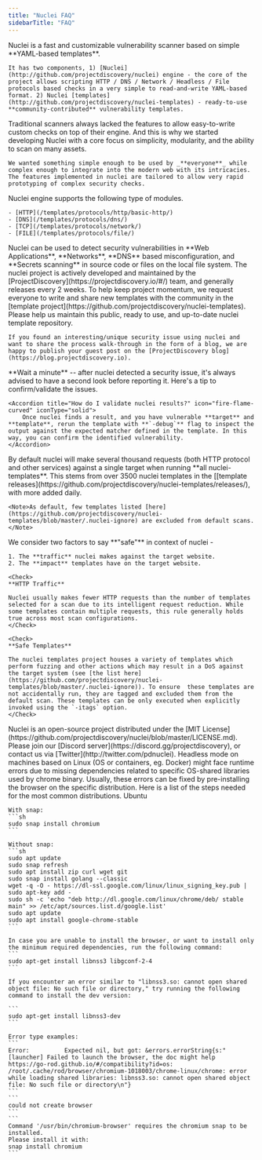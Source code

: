 ```yaml
---
title: "Nuclei FAQ"
sidebarTitle: "FAQ"
---
```


<AccordionGroup>
  <Accordion title="What is nuclei?" icon="circle-info" iconType="solid">
    Nuclei is a fast and customizable vulnerability scanner based on simple **YAML-based templates**.
	
	It has two components, 1) [Nuclei](http://github.com/projectdiscovery/nuclei) engine - the core of the project allows scripting HTTP / DNS / Network / Headless / File protocols based checks in a very simple to read-and-write YAML-based format. 2) Nuclei [templates](http://github.com/projectdiscovery/nuclei-templates) - ready-to-use **community-contributed** vulnerability templates.

  </Accordion>

  <Accordion title="What was the genesis behind nuclei?" icon="circle-info" iconType="solid">
    Traditional scanners always lacked the features to allow easy-to-write custom checks on top of their engine. And this is why we started developing Nuclei with a core focus on simplicity, modularity, and the ability to scan on many assets.

	We wanted something simple enough to be used by _**everyone**_ while complex enough to integrate into the modern web with its intricacies. The features implemented in nuclei are tailored to allow very rapid prototyping of complex security checks.
  </Accordion>

  <Accordion title="What modules does nuclei engine support?" icon="circle-info" iconType="solid">
    Nuclei engine supports the following type of modules.

	- [HTTP](/templates/protocols/http/basic-http/)
	- [DNS](/templates/protocols/dns/)
	- [TCP](/templates/protocols/network/)
	- [FILE](/templates/protocols/file/)
  </Accordion>

  <Accordion title="What kind of scans can I perform with nuclei?" icon="circle-info" iconType="solid">
   Nuclei can be used to detect security vulnerabilities in **Web Applications**, **Networks**, **DNS** based misconfiguration, and **Secrets scanning** in source code or files on the local file system.
  </Accordion>

  <Accordion title="How well-maintained is this project?" icon="circle-info" iconType="solid">
   The nuclei project is actively developed and maintained by the [ProjectDiscovery](https://projectdiscovery.io/#/) team, and generally releases every 2 weeks.
  </Accordion>

  <Accordion title="How can I support/contribute to this project? 💙" icon="fire-flame-curved" iconType="solid">
    To help keep project momentum, we request everyone to write and share new templates with the community in the [template project](https://github.com/projectdiscovery/nuclei-templates). Please help us maintain this public, ready to use, and up-to-date nuclei template repository.

	If you found an interesting/unique security issue using nuclei and want to share the process walk-through in the form of a blog, we are happy to publish your guest post on the [ProjectDiscovery blog](https://blog.projectdiscovery.io).
  </Accordion>

  <Accordion title="I found results with nuclei. When should I report it?" icon="triangle-exclamation" iconType="solid">
    **Wait a minute** -- after nuclei detected a security issue, it's always advised to have a second look before reporting it. Here's a tip to confirm/validate the issues.

    <Accordion title="How do I validate nuclei results?" icon="fire-flame-curved" iconType="solid">
        Once nuclei finds a result, and you have vulnerable **target** and **template**, rerun the template with **`-debug`** flag to inspect the output against the expected matcher defined in the template. In this way, you can confirm the identified vulnerability.
    </Accordion>
  </Accordion>

  <Accordion title="How much traffic does nuclei generate?" icon="triangle-exclamation" iconType="solid">
    By default nuclei will make several thousand requests (both HTTP protocol and other services) against a single target when running **all nuclei-templates**. This stems from over 3500 nuclei templates in the [[template releases](https://github.com/projectdiscovery/nuclei-templates/releases/), with more added daily.

    <Note>As default, few templates listed [here](https://github.com/projectdiscovery/nuclei-templates/blob/master/.nuclei-ignore) are excluded from default scans.</Note>
  </Accordion>

  <Accordion title="Is it safe to run nuclei?" icon="triangle-exclamation" iconType="solid">
   We consider two factors to say **"safe"** in context of nuclei -

    1. The **traffic** nuclei makes against the target website.
    2. The **impact** templates have on the target website.

    <Check>
    **HTTP Traffic**

    Nuclei usually makes fewer HTTP requests than the number of templates selected for a scan due to its intelligent request reduction. While some templates contain multiple requests, this rule generally holds true across most scan configurations.
    </Check>

    <Check>
    **Safe Templates**

    The nuclei templates project houses a variety of templates which perform fuzzing and other actions which may result in a DoS against the target system (see [the list here](https://github.com/projectdiscovery/nuclei-templates/blob/master/.nuclei-ignore)). To ensure  these templates are not accidentally run, they are tagged and excluded them from the default scan. These templates can be only executed when explicitly invoked using the `-itags` option.
    </Check>

  </Accordion>

  <Accordion title="What is nuclei's license?" icon="circle-info" iconType="solid">
   Nuclei is an open-source project distributed under the [MIT License](https://github.com/projectdiscovery/nuclei/blob/master/LICENSE.md).
  </Accordion>

  <Accordion title="I have more questions! 🙋" icon="circle-info" iconType="solid">
   Please join our [Discord server](https://discord.gg/projectdiscovery), or contact us via [Twitter](http://twitter.com/pdnuclei).
  </Accordion>

  <Accordion title="Missing dependencies in headless mode on Linux" icon="triangle-exclamation" iconType="solid">
    Headless mode on machines based on Linux (OS or containers, eg. Docker) might face runtime errors due to missing dependencies related to specific OS-shared libraries used by chrome binary.
    Usually, these errors can be fixed by pre-installing the browser on the specific distribution. Here is a list of the steps needed for the most common distributions.
	Ubuntu

	With snap:
	```sh
	sudo snap install chromium
	```

	Without snap:
	```sh
	sudo apt update
	sudo snap refresh
	sudo apt install zip curl wget git
	sudo snap install golang --classic
	wget -q -O - https://dl-ssl.google.com/linux/linux_signing_key.pub | sudo apt-key add - 
	sudo sh -c 'echo "deb http://dl.google.com/linux/chrome/deb/ stable main" >> /etc/apt/sources.list.d/google.list'
	sudo apt update 
	sudo apt install google-chrome-stable
	```

	In case you are unable to install the browser, or want to install only the minimum required dependencies, run the following command:
	```
	sudo apt-get install libnss3 libgconf-2-4
	```

	If you encounter an error similar to "libnss3.so: cannot open shared object file: No such file or directory," try running the following command to install the dev version:

	```
	sudo apt-get install libnss3-dev
	```

	Error type examples:
	```
	Error:      	Expected nil, but got: &errors.errorString{s:"[launcher] Failed to launch the browser, the doc might help https://go-rod.github.io/#/compatibility?id=os: /root/.cache/rod/browser/chromium-1018003/chrome-linux/chrome: error while loading shared libraries: libnss3.so: cannot open shared object file: No such file or directory\n"}
	```
	```
	could not create browser
	```
	```
	Command '/usr/bin/chromium-browser' requires the chromium snap to be installed.
	Please install it with:
	snap install chromium
	```
  </Accordion>
</AccordionGroup>
